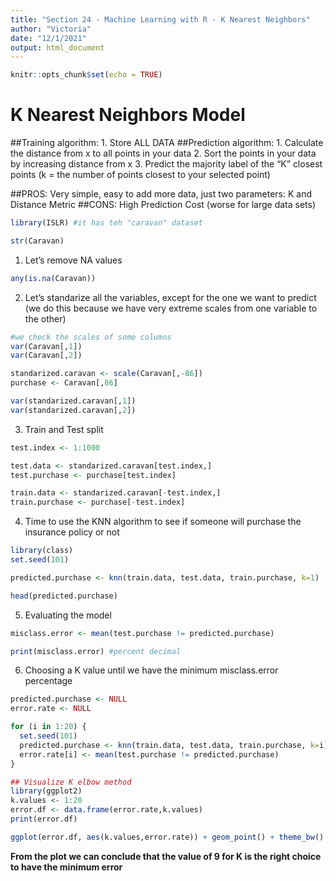 ```yaml
---
title: "Section 24 - Machine Learning with R - K Nearest Neighbors"
author: "Victoria"
date: "12/1/2021"
output: html_document
---
```


```r
knitr::opts_chunk$set(echo = TRUE)
```

# **K Nearest Neighbors Model**
##Training algorithm:
1. Store ALL DATA
##Prediction algorithm:
1. Calculate the distance from x to all points in your data
2. Sort the points in your data by increasing distance from x
3. Predict the majority label of the "K" closest points (k = the number of points closest to your selected point)

##PROS:
Very simple, easy to add more data, just two parameters: K and Distance Metric
##CONS:
High Prediction Cost (worse for large data sets)

```r
library(ISLR) #it has teh "caravan" dataset

str(Caravan)
```

1. Let's remove NA values
```r
any(is.na(Caravan))
```

2. Let's standarize all the variables, except for the one we want to predict (we do this because we have very extreme scales from one variable to the other)
```r
#we check the scales of some columns
var(Caravan[,1])
var(Caravan[,2])

standarized.caravan <- scale(Caravan[,-86])
purchase <- Caravan[,86]

var(standarized.caravan[,1])
var(standarized.caravan[,2])
```
3. Train and Test split
```r
test.index <- 1:1000

test.data <- standarized.caravan[test.index,]
test.purchase <- purchase[test.index]

train.data <- standarized.caravan[-test.index,]
train.purchase <- purchase[-test.index]
```

4. Time to use the KNN algorithm to see if someone will purchase the insurance policy or not
```r
library(class)
set.seed(101)

predicted.purchase <- knn(train.data, test.data, train.purchase, k=1)

head(predicted.purchase)
```

5. Evaluating the model
```r
misclass.error <- mean(test.purchase != predicted.purchase)

print(misclass.error) #percent decimal
```

6. Choosing a K value until we have the minimum misclass.error percentage
```r
predicted.purchase <- NULL
error.rate <- NULL

for (i in 1:20) {
  set.seed(101)
  predicted.purchase <- knn(train.data, test.data, train.purchase, k=i)
  error.rate[i] <- mean(test.purchase != predicted.purchase)
}

## Visualize K elbow method
library(ggplot2)
k.values <- 1:20
error.df <- data.frame(error.rate,k.values)
print(error.df)

ggplot(error.df, aes(k.values,error.rate)) + geom_point() + theme_bw()
```

**From the plot we can conclude that the value of 9 for K is the right choice to have the minimum error**